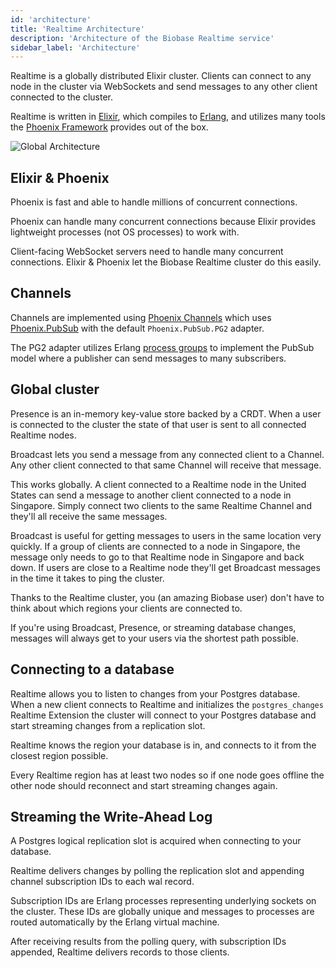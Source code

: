 ```yaml
---
id: 'architecture'
title: 'Realtime Architecture'
description: 'Architecture of the Biobase Realtime service'
sidebar_label: 'Architecture'
---
```


Realtime is a globally distributed Elixir cluster. Clients can connect to any node in the cluster via WebSockets and send messages to any other client connected to the cluster.

Realtime is written in [Elixir](https://elixir-lang.org/), which compiles to [Erlang](https://www.erlang.org/), and utilizes many tools the [Phoenix Framework](https://www.phoenixframework.org/) provides out of the box.

![Global Architecture](/docs/img/guides/realtime/realtime-arch.png)

## Elixir & Phoenix

Phoenix is fast and able to handle millions of concurrent connections.

Phoenix can handle many concurrent connections because Elixir provides lightweight processes (not OS processes) to work with.

Client-facing WebSocket servers need to handle many concurrent connections. Elixir & Phoenix let the Biobase Realtime cluster do this easily.

## Channels

Channels are implemented using [Phoenix Channels](https://hexdocs.pm/phoenix/channels.html) which uses [Phoenix.PubSub](https://hexdocs.pm/phoenix_pubsub/Phoenix.PubSub.html) with the default `Phoenix.PubSub.PG2` adapter.

The PG2 adapter utilizes Erlang [process groups](https://www.erlang.org/docs/18/man/pg2.html) to implement the PubSub model where a publisher can send messages to many subscribers.

## Global cluster

Presence is an in-memory key-value store backed by a CRDT. When a user is connected to the cluster the state of that user is sent to all connected Realtime nodes.

Broadcast lets you send a message from any connected client to a Channel. Any other client connected to that same Channel will receive that message.

This works globally. A client connected to a Realtime node in the United States can send a message to another client connected to a node in Singapore. Simply connect two clients to the same Realtime Channel and they'll all receive the same messages.

Broadcast is useful for getting messages to users in the same location very quickly. If a group of clients are connected to a node in Singapore, the message only needs to go to that Realtime node in Singapore and back down. If users are close to a Realtime node they'll get Broadcast messages in the time it takes to ping the cluster.

Thanks to the Realtime cluster, you (an amazing Biobase user) don't have to think about which regions your clients are connected to.

If you're using Broadcast, Presence, or streaming database changes, messages will always get to your users via the shortest path possible.

## Connecting to a database

Realtime allows you to listen to changes from your Postgres database. When a new client connects to Realtime and initializes the `postgres_changes` Realtime Extension the cluster will connect to your Postgres database and start streaming changes from a replication slot.

Realtime knows the region your database is in, and connects to it from the closest region possible.

Every Realtime region has at least two nodes so if one node goes offline the other node should reconnect and start streaming changes again.

## Streaming the Write-Ahead Log

A Postgres logical replication slot is acquired when connecting to your database.

Realtime delivers changes by polling the replication slot and appending channel subscription IDs to each wal record.

Subscription IDs are Erlang processes representing underlying sockets on the cluster. These IDs are globally unique and messages to processes are routed automatically by the Erlang virtual machine.

After receiving results from the polling query, with subscription IDs appended, Realtime delivers records to those clients.
